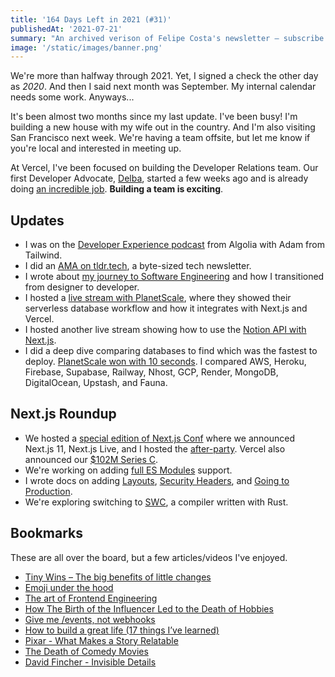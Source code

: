 ```yaml
---
title: '164 Days Left in 2021 (#31)'
publishedAt: '2021-07-21'
summary: "An archived verison of Felipe Costa's newsletter – subscribe to get early access."
image: '/static/images/banner.png'
---
```


We're more than halfway through 2021. Yet, I signed a check the other day as _2020_. And then I said next month was September. My internal calendar needs some work. Anyways...

It's been almost two months since my last update. I've been busy! I'm building a new house with my wife out in the country. And I'm also visiting San Francisco next week. We're having a team offsite, but let me know if you're local and interested in meeting up.

At Vercel, I've been focused on building the Developer Relations team. Our first Developer Advocate, [Delba](https://twitter.com/leeerob/status/1410957812528816133), started a few weeks ago and is already doing [an incredible job](https://twitter.com/leeerob/status/1417522652491747335). **Building a team is exciting**.

## Updates

- I was on the [Developer Experience podcast](https://twitter.com/algolia/status/1408084508549779465) from Algolia with Adam from Tailwind.
- I did an [AMA on tldr.tech](https://tldr.tech/ama/lee-robinson), a byte-sized tech newsletter.
- I wrote about [my journey to Software Engineering](/blog/career) and how I transitioned from designer to developer.
- I hosted a [live stream with PlanetScale](https://www.youtube.com/watch?v=YqBG5rFP4Ic), where they showed their serverless database workflow and how it integrates with Next.js and Vercel.
- I hosted another live stream showing how to use the [Notion API with Next.js](https://www.youtube.com/watch?v=TlsGflZVIec).
- I did a deep dive comparing databases to find which was the fastest to deploy. [PlanetScale won with 10 seconds](https://www.youtube.com/watch?v=0zmYHn82cY8). I compared AWS, Heroku, Firebase, Supabase, Railway, Nhost, GCP, Render, MongoDB, DigitalOcean, Upstash, and Fauna.

## Next.js Roundup

- We hosted a [special edition of Next.js Conf](https://vercel.com/blog/nextjs-special-event-recap) where we announced Next.js 11, Next.js Live, and I hosted the [after-party](https://www.youtube.com/watch?v=ANikp1R8zX8). Vercel also announced our [$102M Series C](https://twitter.com/rauchg/status/1407716317507948549).
- We're working on adding [full ES Modules](https://twitter.com/timneutkens/status/1414561271953989635) support.
- I wrote docs on adding [Layouts](https://nextjs.org/docs/basic-features/layouts), [Security Headers](https://nextjs.org/docs/advanced-features/security-headers), and [Going to Production](https://nextjs.org/docs/going-to-production).
- We're exploring switching to [SWC](https://swc.rs), a compiler written with Rust.

## Bookmarks

These are all over the board, but a few articles/videos I've enjoyed.

- [Tiny Wins – The big benefits of little changes](https://joelcalifa.com/blog/tiny-wins/)
- [Emoji under the hood](https://tonsky.me/blog/emoji/)
- [The art of Frontend Engineering](https://www.narative.co/articles/the-art-of-frontend-engineering)
- [How The Birth of the Influencer Led to the Death of Hobbies](https://medium.com/swlh/how-the-birth-of-the-influencer-led-to-the-death-of-hobbies-ac8cfbd1f0f9)
- [Give me /events, not webhooks](https://blog.syncinc.so/events-not-webhooks)
- [How to build a great life (17 things I’ve learned)](https://twitter.com/Camp4/status/1402689150353129472?s=20)
- [Pixar - What Makes a Story Relatable](https://www.youtube.com/watch?v=xTM-AdrIpaE)
- [The Death of Comedy Movies](https://www.youtube.com/watch?v=C5cxlMn9xsM)
- [David Fincher - Invisible Details](https://www.youtube.com/watch?v=QChWIFi8fOY)
